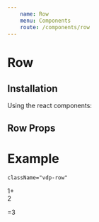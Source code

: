 ```yaml
---
    name: Row
    menu: Components
    route: /components/row
---
```




# Row
## Installation
Using the react components:


## Row Props
<PropsTable of={Row}/>

# Example


`className="vdp-row"`
<Playground>
    <Row className="">
      <div>1+</div>
      <div>2</div>
    </Row>
    <Row>
      <p>=3</p>
    </Row>
</Playground>
